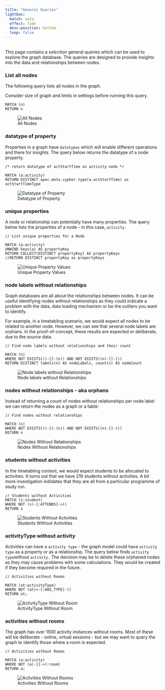 ```yaml
---
title: "General Queries"
lightbox:
  match: auto
  effect: fade
  desc-position: bottom
  loop: false
---
```

<br>
This page contains a *selection* general queries which can be used to explore the graph database. The queries are designed to provide insights into the data and relationships between nodes.

### List all nodes

The following query lists all nodes in the graph.

:::{.callout-caution}
Consider size of graph and limits in settings before running this query.
:::

```cypher
MATCH (n)
RETURN n
```

![All Nodes](./images/cypher-all-nodes.png)

### datatype of property

Properties in a graph have `datatypes` which will enable different operations and there for insights.  The query below returns the datatype of a node property.   

```cypher
/* return datatype of actStartTime on activity node */

MATCH (a:activity)
RETURN DISTINCT apoc.meta.cypher.type(a.actStartTime) as actStartTimeType
```

![Datatype of Property](./images/cypher-property-datatype.png)


### unique properties

A node or relationship can potentially have many properties.  The query below lists the properties of a node - in this case, `activity.`

```cypher
// List unique properties for a Node

MATCH (a:activity)
UNWIND keys(a) AS propertyKey
RETURN COLLECT(DISTINCT propertyKey) AS propertyKeys
//RETURN DISTINCT propertyKey as propertyKeys
```

![Unique Property Values](./images/cypher-activity-properties.png)


### node labels without relationships

Graph databases are all about the relationships between nodes.  It can be useful identifying nodes without relationships as they could indicate a problem with the data, data loading mechanism or be the outliers you want to identify.  

For example, in a timetabling scenario, we would expect all nodes to be related to another node.  However, we can see that several node labels are orphans.  In the proof-of-concept, these results are expected or deliberate, due to the source data.

```cypher
// Find node labels without relationships and their count

MATCH (n)
WHERE NOT EXISTS(()-[]-(n)) AND NOT EXISTS((n)-[]-())
RETURN DISTINCT labels(n) AS nodeLabels, count(n) AS nodeCount
```

![Node labels without Relationships](./images/cypher-nodeLabels-no-rels.png)

### nodes without relationships - aka orphans

Instead of returning a count of nodes without relationships per node label we can return the nodes as a graph or a table:

```cypher
// Find nodes without relationships

MATCH (n)
WHERE NOT EXISTS(()-[]-(n)) AND NOT EXISTS((n)-[]-())
RETURN n
```

![Nodes Without Relationships](./images/cypher-nodes-no-rels.png)


### students without activities 

In the timetabling context, we would expect students to be allocated to activities.  It turns out that we have 219 students without activities.  A bit more investigation indidates that they are all from a particular programme of study run.

```cypher
// Students without Activities
MATCH (s:student)
WHERE NOT (s)-[:ATTENDS]->()
RETURN s
```

![Students Without Activities](./images/cypher-student-no-activity.png)


### activityType without activity

Activities can have a `activity type` - the graph model could have `activity type` as a property or as a relationship.  The query below finds `activity type`without `activity.`  The decision may be to delete these orphaned nodes as they may cause problems with some calculations.  They would be created if they become required in the future. 

```cypher
// Activities without Rooms

MATCH (at:activityType)
WHERE NOT (at)<-[:HAS_TYPE]-()
RETURN at;
```

![ActivityType Without Room](./images/cypher-actType-no-activity.png)

### activities without rooms

The graph has over 1500 activity instances without rooms. Most of these will be deliberate - online, virtual sessions - but we may want to query the graph to identify those where a room is expected. 

```cypher
// Activities without Rooms

MATCH (a:activity)
WHERE NOT (a)-[]->(:room)
RETURN a;
```

![Activities Without Rooms](./images/cypher-activity-no-room.png)